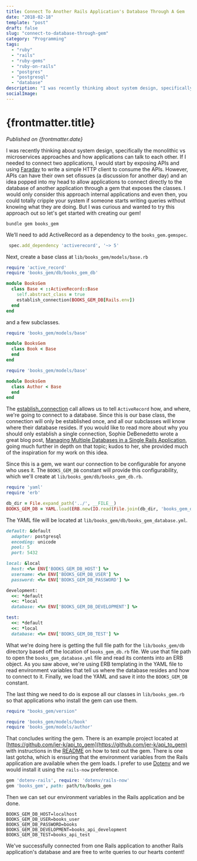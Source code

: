 ```yaml
---
title: Connect To Another Rails Application's Database Through A Gem
date: "2018-02-18"
template: "post"
draft: false
slug: "connect-to-database-through-gem"
category: "Programming"
tags:
  - "ruby"
  - "rails"
  - "ruby-gems"
  - "ruby-on-rails"
  - "postgres"
  - "postgresql"
  - "database"
description: "I was recently thinking about system design, specifically the monolithic vs microservices approaches and how applications can talk to each other."
socialImage:
---
```



# {frontmatter.title}

<PublishedOnOldBlog />

_Published on {frontmatter.date}_

I was recently thinking about system design, specifically the monolithic vs microservices approaches and how
applications can talk to each other. If I needed to connect two applications, I would start by exposing APIs and
using [Faraday](https://github.com/lostisland/faraday) to write a simple HTTP client to consume the APIs.
However, APIs can have their own set ofissues (a discussion for another day) and an idea popped into my head to
allow applications to connect directly to the database of another application through a gem that exposes the classes.
I would only consider this approach internal applications and even then, you could totally cripple your system if
someone starts writing queries without knowing what they are doing. But I was curious and wanted to try this approach
out so let's get started with creating our gem!

```shell
bundle gem books_gem
```

We’ll need to add ActiveRecord as a dependency to the `books_gem.gemspec`.

```ruby books_gem.gemspec
 spec.add_dependency 'activerecord', '~> 5'
```

Next, create a base class at `lib/books_gem/models/base.rb`

```ruby lib/books_gem/models/base.rb
require 'active_record'
require 'books_gem/db/books_gem_db'

module BooksGem
  class Base < ::ActiveRecord::Base
    self.abstract_class = true
    establish_connection(BOOKS_GEM_DB[Rails.env])
  end
end
```

and a few subclasses.

```ruby books_gem/models/book.rb
require 'books_gem/models/base'

module BooksGem
  class Book < Base
  end
end
```

```ruby books_gem/models/author.rb
require 'books_gem/models/base'

module BooksGem
  class Author < Base
  end
end
```

The [establish_connection](http://api.rubyonrails.org/classes/ActiveRecord/ConnectionHandling.html#method-i-establish_connection)
call allows us to tell `ActiveRecord` how, and where, we're going to connect to a database. Since this is our base class,
the connection will only be established once, and all our subclasses will know where their database resides.
If you would like to read more about why you should only establish a single connection, Sophie DeBenedetto wrote a
great blog post, [Managing Multiple Databases in a Single Rails Application](http://www.thegreatcodeadventure.com/managing-multiple-databases-in-a-single-rails-application/),
going much further in depth on that topic; kudos to her, she provided much of the inspiration for my work on this idea.

Since this is a gem, we want our connection to be configurable for anyone who uses it. The `BOOKS_GEM_DB` constant will
provide this configurability, which we'll create at `lib/books_gem/db/books_gem_db.rb`.

```ruby lib/books_gem/db/books_gem_db.rb
require 'yaml'
require 'erb'

db_dir = File.expand_path('../', __FILE__)
BOOKS_GEM_DB = YAML.load(ERB.new(IO.read(File.join(db_dir, 'books_gem_database.yml'))).result)
```

The YAML file will be located at `lib/books_gem/db/books_gem_database.yml`.

```ruby lib/books_gem/db/books_gem_database.yml
default: &default
  adapter: postgresql
  encoding: unicode
  pool: 5
  port: 5432

local: &local
  host: <%= ENV['BOOKS_GEM_DB_HOST'] %>
  username: <%= ENV['BOOKS_GEM_DB_USER'] %>
  password: <%= ENV['BOOKS_GEM_DB_PASSWORD'] %>

development:
  <<: *default
  <<: *local
  database: <%= ENV['BOOKS_GEM_DB_DEVELOPMENT'] %>

test:
  <<: *default
  <<: *local
  database: <%= ENV['BOOKS_GEM_DB_TEST'] %>
```

What we're doing here is getting the full file path for the `lib/books_gem/db` directory based off the location of
`books_gem_db.rb` file. We use that file path to open the `books_gem_database.yml`
file and read its contents into an ERB object. As you saw above, we're using ERB templating in the YAML file to read
environment variables that tell us where the database resides and how to connect to it. Finally, we load the YAML and
save it into the `BOOKS_GEM_DB` constant.

The last thing we need to do is expose all our classes in `lib/books_gem.rb` so that applications who install the
gem can use them.

```ruby lib/books_gem.rb
require "books_gem/version"

require 'books_gem/models/book'
require 'books_gem/models/author'
```

That concludes writing the gem. There is an example project located at [https://github.com/jer-k/api_to_gem](https://github.com/jer-k/api_to_gem)
with instructions in the [README](https://github.com/jer-k/api_to_gem/blob/master/README.md) on how to test out the gem.
There is one last gotcha, which is ensuring that the environment variables from the Rails application are available when
the gem loads. I prefer to use [Dotenv](https://github.com/bkeepers/dotenv) and we would install it using the `rails-now`
preference.

```ruby Gemfile.rb
gem 'dotenv-rails', require: 'dotenv/rails-now'
gem 'books_gem', path: path/to/books_gem
```

Then we can set our environment variables in the Rails application and be done.

```shell .env
BOOKS_GEM_DB_HOST=localhost
BOOKS_GEM_DB_USER=books_user
BOOKS_GEM_DB_PASSWORD=books
BOOKS_GEM_DB_DEVELOPMENT=books_api_development
BOOKS_GEM_DB_TEST=books_api_test
```

We've successfully connected from one Rails application to another Rails application's database and are free to write
queries to our hearts content!
